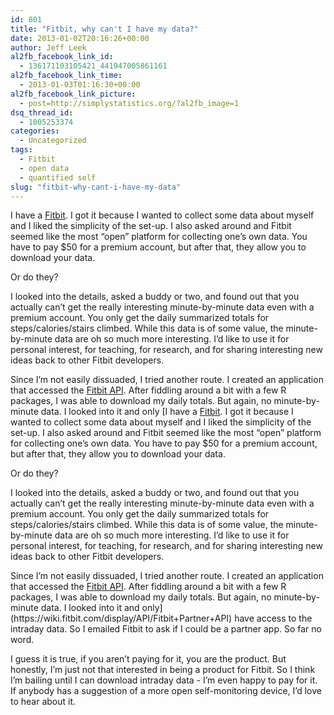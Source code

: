 ```yaml
---
id: 801
title: "Fitbit, why can't I have my data?"
date: 2013-01-02T20:16:26+00:00
author: Jeff Leek
al2fb_facebook_link_id:
  - 136171103105421_441947005861161
al2fb_facebook_link_time:
  - 2013-01-03T01:16:30+00:00
al2fb_facebook_link_picture:
  - post=http://simplystatistics.org/?al2fb_image=1
dsq_thread_id:
  - 1005253374
categories:
  - Uncategorized
tags:
  - Fitbit
  - open data
  - quantified self
slug: "fitbit-why-cant-i-have-my-data"
---
```

I have a [Fitbit](http://www.fitbit.com/). I got it because I wanted to collect some data about myself and I liked the simplicity of the set-up. I also asked around and Fitbit seemed like the most "open" platform for collecting one's own data. You have to pay $50 for a premium account, but after that, they allow you to download your data.

Or do they?

I looked into the details, asked a buddy or two, and found out that you actually can't get the really interesting minute-by-minute data even with a premium account. You only get the daily summarized totals for steps/calories/stairs climbed. While this data is of some value, the minute-by-minute data are oh so much more interesting. I'd like to use it for personal interest, for teaching, for research, and for sharing interesting new ideas back to other Fitbit developers.

Since I'm not easily dissuaded, I tried another route. I created an application that accessed the [Fitbit API](http://dev.fitbit.com/). After fiddling around a bit with a few R packages, I was able to download my daily totals. But again, no minute-by-minute data. I looked into it and only [I have a [Fitbit](http://www.fitbit.com/). I got it because I wanted to collect some data about myself and I liked the simplicity of the set-up. I also asked around and Fitbit seemed like the most "open" platform for collecting one's own data. You have to pay $50 for a premium account, but after that, they allow you to download your data.

Or do they?

I looked into the details, asked a buddy or two, and found out that you actually can't get the really interesting minute-by-minute data even with a premium account. You only get the daily summarized totals for steps/calories/stairs climbed. While this data is of some value, the minute-by-minute data are oh so much more interesting. I'd like to use it for personal interest, for teaching, for research, and for sharing interesting new ideas back to other Fitbit developers.

Since I'm not easily dissuaded, I tried another route. I created an application that accessed the [Fitbit API](http://dev.fitbit.com/). After fiddling around a bit with a few R packages, I was able to download my daily totals. But again, no minute-by-minute data. I looked into it and only](https://wiki.fitbit.com/display/API/Fitbit+Partner+API) have access to the intraday data. So I emailed Fitbit to ask if I could be a partner app. So far no word.

I guess it is true, if you aren't paying for it, you are the product. But honestly, I'm just not that interested in being a product for Fitbit. So I think I'm bailing until I can download intraday data - I'm even happy to pay for it. If anybody has a suggestion of a more open self-monitoring device, I'd love to hear about it.
